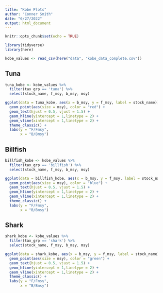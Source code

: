 ```yaml
---
title: "Kobe Plots"
author: "Conner Smith"
date: "6/27/2022"
output: html_document
---
```


```r
knitr::opts_chunk$set(echo = TRUE)

library(tidyverse)
library(here)

kobe_values <- read_csv(here("data", "kobe_data_complete.csv"))
```

## Tuna 

```r
tuna_kobe <- kobe_values %>% 
  filter(tax_grp == 'tuna') %>% 
  select(stock_name, f_msy, b_msy, msy)

ggplot(data = tuna_kobe, aes(x = b_msy, y = f_msy, label = stock_name)) +
  geom_point(aes(size = msy), color = "red") +
  geom_text(hjust = 0.5, vjust = 1.5) +
  geom_hline(yintercept = 1,linetype = 2) +
  geom_vline(xintercept = 1,linetype = 2) +
  theme_classic() +
  labs(y = "F/Fmsy",
       x = "B/Bmsy")
```

## Billfish

```r
billfish_kobe <- kobe_values %>% 
  filter(tax_grp == 'billfish') %>% 
  select(stock_name, f_msy, b_msy, msy)

ggplot(data = billfish_kobe, aes(x = b_msy, y = f_msy, label = stock_name)) +
  geom_point(aes(size = msy), color = "blue") +
  geom_text(hjust = 0.5, vjust = 1.5) +
  geom_hline(yintercept = 1,linetype = 2) +
  geom_vline(xintercept = 1,linetype = 2) +
  theme_classic() +
  labs(y = "F/Fmsy",
       x = "B/Bmsy")
```


## Shark

```r
shark_kobe <- kobe_values %>% 
  filter(tax_grp == 'shark') %>% 
  select(stock_name, f_msy, b_msy, msy)

ggplot(data = shark_kobe, aes(x = b_msy, y = f_msy, label = stock_name)) +
  geom_point(aes(size = msy), color = "green") +
  geom_text(hjust = 0.5, vjust = 1.5) +
  geom_hline(yintercept = 1,linetype = 2) +
  geom_vline(xintercept = 1,linetype = 2) +
  theme_classic() +
  labs(y = "F/Fmsy",
       x = "B/Bmsy")
```


